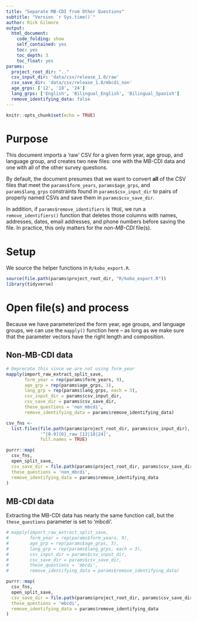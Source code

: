 ```yaml
---
title: "Separate MB-CDI from Other Questions"
subtitle: "Version `r Sys.time()`"
author: Rick Gilmore
output: 
  html_document:
    code_folding: show
    self_contained: yes
    toc: yes
    toc_depth: 3
    toc_float: yes
params:
  project_root_dir: ".."
  csv_input_dir: 'data/csv/release_1.0/raw'
  csv_save_dir: 'data/csv/release_1.0/mbcdi_non'
  age_grps: ['12', '18', '24']
  lang_grps: ['English', 'Bilingual_English', 'Bilingual_Spanish']
  remove_identifying_data: false
---
```


```r
knitr::opts_chunk$set(echo = TRUE)
```

# Purpose

This document imports a 'raw' CSV for a given form year, age group, and language group, and creates two new files: one with the MB-CDI data and one with all of the other survey questions.

By default, the document presumes that we want to convert **all** of the CSV files that meet the `params$form_years`, `params$age_grps`, and `params$lang_grps` constraints found in `params$csv_input_dir` to pairs of properly named CSVs and save them in `params$csv_save_dir`.

In addition, if `params$remove_identifiers` is `TRUE`, we run a `remove_identifiers()` function that deletes those columns with names, addresses, dates, email addresses, and phone numbers before saving the file. In practice, this only matters for the *non-MB-CDI* file(s).

# Setup

We source the helper functions in `R/kobo_export.R`.

```r
source(file.path(params$project_root_dir, "R/kobo_export.R"))
library(tidyverse)
```

# Open file(s) and process

Because we have parameterized the form year, age groups, and language groups, we can use the `mapply()` function here -- as long as we make sure that the parameter vectors have the right length and composition.

## Non-MB-CDI data

```r
# Deprecate this since we are not using form_year
mapply(import_raw_extract_split_save,
       form_year = rep(params$form_years, 9),
       age_grp = rep(params$age_grps, 3),
       lang_grp = rep(params$lang_grps, each = 3),
       csv_input_dir = params$csv_input_dir,
       csv_save_dir = params$csv_save_dir,
       these_questions = 'non_mbcdi',
       remove_identifying_data = params$remove_identifying_data)
```

```r
csv_fns <-
  list.files(file.path(params$project_root_dir, params$csv_input_dir),
             '^[0-9]{6}_raw_[12|18|24]',
             full.names = TRUE)

purrr::map(
  csv_fns,
  open_split_save,
  csv_save_dir = file.path(params$project_root_dir, params$csv_save_dir),
  these_questions = 'non_mbcdi',
  remove_identifying_data = params$remove_identifying_data
)
```

## MB-CDI data

Extracting the MB-CDI data has nearly the same function call, but the `these_questions` parameter is set to 'mbcdi'.

```r
# mapply(import_raw_extract_split_save, 
#        form_year = rep(params$form_years, 9), 
#        age_grp = rep(params$age_grps, 3),
#        lang_grp = rep(params$lang_grps, each = 3),
#        csv_input_dir = params$csv_input_dir,
#        csv_save_dir = params$csv_save_dir,
#        these_questions = 'mbcdi',
#        remove_identifying_data = params$remove_identifying_data)

purrr::map(
  csv_fns,
  open_split_save,
  csv_save_dir = file.path(params$project_root_dir, params$csv_save_dir),
  these_questions = 'mbcdi',
  remove_identifying_data = params$remove_identifying_data
)
```

